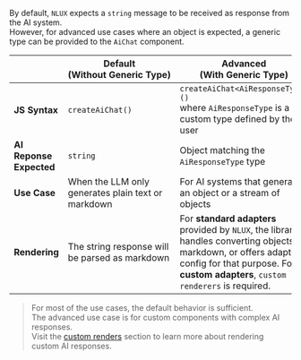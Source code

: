 By default, `NLUX` expects a `string` message to be received as response from the AI system.<br />
However, for advanced use cases where an object is expected, a generic type can be provided to the `AiChat` component.<br />

| | Default<br />(Without&nbsp;Generic&nbsp;Type) | Advanced<br />(With&nbsp;Generic&nbsp;Type) |
| --- | --- | --- |
| **JS Syntax** | `createAiChat()` | `createAiChat<AiResponseType>()`<br />where `AiResponseType` is a custom type defined by the user |
| **AI Reponse Expected** | `string` | Object matching the `AiResponseType` type |
| **Use Case** | When the LLM only generates plain text or markdown | For AI systems that generate an object or a stream of objects |
| **Rendering** | The string response will be parsed as markdown | For **standard adapters** provided by `NLUX`, the library handles converting objects to markdown, or offers adapter config for that purpose. For **custom adapters**, `custom renderers` is required. |

> For most of the use cases, the default behavior is sufficient.<br />
> The advanced use case is for custom components with complex AI responses.<br />
> Visit the [custom renders](/reference/ui/custom-renderers) section to learn more about rendering custom AI responses.
